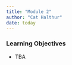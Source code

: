 ```yaml
---
title: "Module 2"
author: "Cat Halthur"
date: today
---
```


::: {.callout-tip}
### Learning Objectives

- TBA
:::